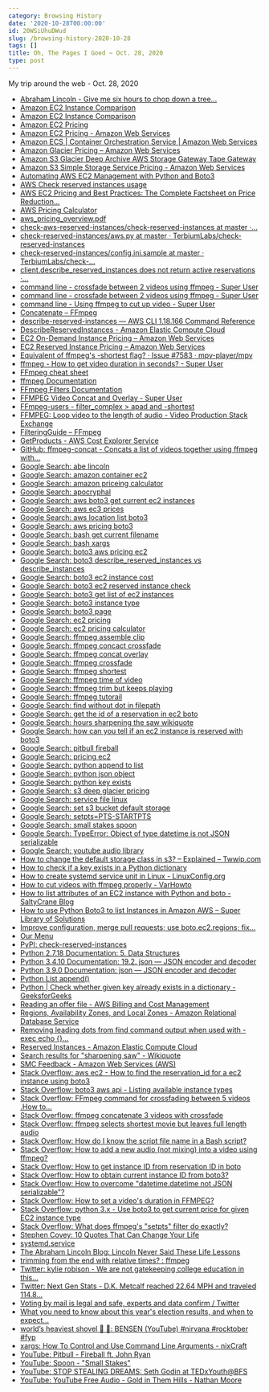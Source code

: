 ```yaml
---
category: Browsing History
date: '2020-10-28T00:00:00'
id: 20WSiUhuDWud
slug: /browsing-history-2020-10-28
tags: []
title: Oh, The Pages I Goed ~ Oct. 28, 2020
type: post
---
```


My trip around the web - Oct. 28, 2020

- [Abraham Lincoln - Give me six hours to chop down a tree...](https://www.brainyquote.com/quotes/abraham_lincoln_109275)
- [Amazon EC2 Instance Comparison](https://www.ec2instances.info/)
- [Amazon EC2 Instance Comparison](https://www.ec2instances.info/?reserved_term=yrTerm1Standard.partialUpfront)
- [Amazon EC2 Pricing](https://www.amazonaws.cn/en/ec2/pricing/)
- [Amazon EC2 Pricing - Amazon Web Services](https://aws.amazon.com/ec2/pricing/)
- [Amazon ECS | Container Orchestration Service | Amazon Web Services](https://aws.amazon.com/ecs/?whats-new-cards.sort-by=item.additionalFields.postDateTime&whats-new-cards.sort-order=desc&ecs-blogs.sort-by=item.additionalFields.createdDate&ecs-blogs.sort-order=desc)
- [Amazon Glacier Pricing – Amazon Web Services](https://aws.amazon.com/glacier/pricing/)
- [Amazon S3 Glacier Deep Archive AWS Storage Gateway Tape Gateway](https://aws.amazon.com/about-aws/whats-new/2019/03/S3-glacier-deep-archive/)
- [Amazon S3 Simple Storage Service Pricing - Amazon Web Services](https://aws.amazon.com/s3/pricing/?nc=sn&loc=4)
- [Automating AWS EC2 Management with Python and Boto3](https://stackabuse.com/automating-aws-ec2-management-with-python-and-boto3/)
- [AWS Check reserved instances usage](https://gist.github.com/burdandrei/f52a463245ebb57f1a57d1ecb3d8bd3d)
- [AWS EC2 Pricing and Best Practices: The Complete Factsheet on Price Reduction...](https://medium.com/@nutanix/aws-ec2-pricing-and-best-practices-the-complete-factsheet-on-price-reduction-and-cost-optimization-33ab9ddccbfd)
- [AWS Pricing Calculator](https://calculator.aws/#/)
- [aws_pricing_overview.pdf](https://d1.awsstatic.com/whitepapers/aws_pricing_overview.pdf)
- [check-aws-reserved-instances/check-reserved-instances at master ·...](https://github.com/timonwong/check-aws-reserved-instances/blob/master/check-reserved-instances)
- [check-reserved-instances/aws.py at master · TerbiumLabs/check-reserved-instances](https://github.com/TerbiumLabs/check-reserved-instances/blob/master/src/check_reserved_instances/aws.py)
- [check-reserved-instances/config.ini.sample at master · TerbiumLabs/check-...](https://github.com/TerbiumLabs/check-reserved-instances/blob/master/config.ini.sample)
- [client.describe_reserved_instances does not return active reservations ·...](https://github.com/boto/boto3/issues/926)
- [command line - crossfade between 2 videos using ffmpeg - Super User](https://superuser.com/questions/778762/crossfade-between-2-videos-using-ffmpeg)
- [command line - crossfade between 2 videos using ffmpeg - Super User](https://superuser.com/questions/778762/crossfade-between-2-videos-using-ffmpeg/778967#778967)
- [command line - Using ffmpeg to cut up video - Super User](https://superuser.com/questions/138331/using-ffmpeg-to-cut-up-video)
- [Concatenate – FFmpeg](https://trac.ffmpeg.org/wiki/Concatenate)
- [describe-reserved-instances — AWS CLI 1.18.166 Command Reference](https://docs.aws.amazon.com/cli/latest/reference/ec2/describe-reserved-instances.html)
- [DescribeReservedInstances - Amazon Elastic Compute Cloud](https://docs.aws.amazon.com/AWSEC2/latest/APIReference/API_DescribeReservedInstances.html)
- [EC2 On-Demand Instance Pricing – Amazon Web Services](https://aws.amazon.com/ec2/pricing/on-demand/)
- [EC2 Reserved Instance Pricing – Amazon Web Services](https://aws.amazon.com/ec2/pricing/reserved-instances/pricing/)
- [Equivalent of ffmpeg's -shortest flag? · Issue #7583 · mpv-player/mpv](https://github.com/mpv-player/mpv/issues/7583)
- [ffmpeg - How to get video duration in seconds? - Super User](https://superuser.com/questions/650291/how-to-get-video-duration-in-seconds)
- [FFmpeg cheat sheet](https://gist.github.com/steven2358/ba153c642fe2bb1e47485962df07c730)
- [ffmpeg Documentation](https://ffmpeg.org/ffmpeg.html)
- [FFmpeg Filters Documentation](https://ffmpeg.org/ffmpeg-filters.html#setpts_002c-asetpts)
- [FFMPEG Video Concat and Overlay - Super User](https://superuser.com/questions/890612/ffmpeg-video-concat-and-overlay)
- [FFmpeg-users - filter_complex > apad and -shortest](http://www.ffmpeg-archive.org/filter-complex-gt-apad-and-shortest-td4687558.html)
- [FFMPEG: Loop video to the length of audio - Video Production Stack Exchange](https://video.stackexchange.com/questions/23390/ffmpeg-loop-video-to-the-length-of-audio)
- [FilteringGuide – FFmpeg](https://trac.ffmpeg.org/wiki/FilteringGuide)
- [GetProducts - AWS Cost Explorer Service](https://docs.aws.amazon.com/aws-cost-management/latest/APIReference/API_pricing_GetProducts.html)
- [GitHub: ffmpeg-concat - Concats a list of videos together using ffmpeg with...](https://github.com/transitive-bullshit/ffmpeg-concat)
- [Google Search: abe lincoln](https://www.google.com/search?client=safari&rls=en&q=abe+lincoln&ie=UTF-8&oe=UTF-8)
- [Google Search: amazon container ec2](https://www.google.com/search?client=safari&rls=en&q=amazon+container+ec2&ie=UTF-8&oe=UTF-8)
- [Google Search: amazon priceing calculator](https://www.google.com/search?client=safari&rls=en&q=amazon+priceing+calculator&ie=UTF-8&oe=UTF-8)
- [Google Search: apocryphal](https://www.google.com/search?newwindow=1&client=safari&rls=en&q=apocryphal&spell=1&sa=X&ved=2ahUKEwibmfrKsdfsAhUMwFkKHT5NBiAQBSgAegQIARAp&biw=1172&bih=689)
- [Google Search: aws boto3 get current ec2 instances](https://www.google.com/search?newwindow=1&client=safari&rls=en&ei=JPaZX8amE_HL5gKy7Iu4BQ&q=aws+boto3+get+current+ec2+instances&oq=aws+boto3+get+current+ec&gs_lcp=CgZwc3ktYWIQAxgAMggIIRAWEB0QHjIICCEQFhAdEB46BwgAEEcQsAM6BQgAEMkDOgIIADoGCAAQFhAeUJgNWIoSYMsaaAFwAHgAgAFoiAGTApIBAzIuMZgBAKABAaoBB2d3cy13aXrIAQjAAQE&sclient=psy-ab)
- [Google Search: aws ec3 prices](https://www.google.com/search?client=safari&rls=en&q=aws+ec3+prices&ie=UTF-8&oe=UTF-8)
- [Google Search: aws location list boto3](https://www.google.com/search?newwindow=1&client=safari&rls=en&ei=XfKZX-yyII3l5gLTqaL4BA&q=aws+location+list+boto3&oq=aws+location+list+boto3&gs_lcp=CgZwc3ktYWIQAzIICCEQFhAdEB46BwgAEEcQsAM6CQgAEMkDEBYQHjoGCAAQFhAeUKknWMQvYMUyaAFwAHgAgAGGAYgBsQWSAQMyLjSYAQCgAQGqAQdnd3Mtd2l6yAEIwAEB&sclient=psy-ab&ved=0ahUKEwis1c7TrNjsAhWNslkKHdOUCE8Q4dUDCAw&uact=5)
- [Google Search: aws pricing boto3](https://www.google.com/search?client=safari&rls=en&q=aws+pricing+boto3&ie=UTF-8&oe=UTF-8)
- [Google Search: bash get current filename](https://www.google.com/search?client=safari&rls=en&q=bash+get+current+filename&ie=UTF-8&oe=UTF-8)
- [Google Search: bash xargs](https://www.google.com/search?client=safari&rls=en&q=bash+xargs&ie=UTF-8&oe=UTF-8)
- [Google Search: boto3 aws pricing ec2](https://www.google.com/search?client=safari&rls=en&q=boto3+aws+pricing+ec2&ie=UTF-8&oe=UTF-8)
- [Google Search: boto3 describe_reserved_instances vs describe_instances](https://www.google.com/search?newwindow=1&client=safari&rls=en&ei=TAeaX5LQN8zZ5gLiq5-gBQ&q=boto3+describe_reserved_instances+vs+describe_instances&oq=boto3+describe_reserved_instances+vs+describe_instances&gs_lcp=CgZwc3ktYWIQAzIFCAAQzQIyBQgAEM0CMgUIABDNAjIFCAAQzQIyBQgAEM0COgcIABBHELADUIaSAVjsowFg06kBaAJwAHgAgAGhAYgBuAWSAQMwLjWYAQCgAQGqAQdnd3Mtd2l6yAEIwAEB&sclient=psy-ab&ved=0ahUKEwiSppXPwNjsAhXMrFkKHeLVB1QQ4dUDCAw&uact=5)
- [Google Search: boto3 ec2 instance cost](https://www.google.com/search?client=safari&rls=en&q=boto3+ec2+instance+cost&ie=UTF-8&oe=UTF-8)
- [Google Search: boto3 ec2 reserved instance check](https://www.google.com/search?client=safari&rls=en&q=boto3+ec2+reserved+instance+check&ie=UTF-8&oe=UTF-8)
- [Google Search: boto3 get list of ec2 instances](https://www.google.com/search?client=safari&rls=en&q=boto3+get+list+of+ec2+instances&ie=UTF-8&oe=UTF-8)
- [Google Search: boto3 instance type](https://www.google.com/search?client=safari&rls=en&q=boto3+instance+type&ie=UTF-8&oe=UTF-8)
- [Google Search: boto3 page](https://www.google.com/search?client=safari&rls=en&q=boto3+page&ie=UTF-8&oe=UTF-8)
- [Google Search: ec2 pricing](https://www.google.com/search?client=safari&rls=en&q=ec2+pricing&ie=UTF-8&oe=UTF-8)
- [Google Search: ec2 pricing calculator](https://www.google.com/search?client=safari&rls=en&q=ec2+pricing+calculator&ie=UTF-8&oe=UTF-8)
- [Google Search: ffmpeg assemble clip](https://www.google.com/search?client=safari&rls=en&q=ffmpeg+assemble+clip&ie=UTF-8&oe=UTF-8)
- [Google Search: ffmpeg concact crossfade](https://www.google.com/search?client=safari&rls=en&q=ffmpeg+concact+crossfade&ie=UTF-8&oe=UTF-8)
- [Google Search: ffmpeg concat overlay](https://www.google.com/search?client=safari&rls=en&q=ffmpeg+concat+overlay&ie=UTF-8&oe=UTF-8)
- [Google Search: ffmpeg crossfade](https://www.google.com/search?client=safari&rls=en&q=ffmpeg+crossfade&ie=UTF-8&oe=UTF-8)
- [Google Search: ffmpeg shortest](https://www.google.com/search?client=safari&rls=en&q=ffmpeg+shortest&ie=UTF-8&oe=UTF-8)
- [Google Search: ffmpeg time of video](https://www.google.com/search?client=safari&rls=en&q=ffmpeg+time+of+video&ie=UTF-8&oe=UTF-8)
- [Google Search: ffmpeg trim but keeps playing](https://www.google.com/search?client=safari&rls=en&q=ffmpeg+trim+but+keeps+playing&ie=UTF-8&oe=UTF-8)
- [Google Search: ffmpeg tutorail](https://www.google.com/search?client=safari&rls=en&q=ffmpeg+tutorail&ie=UTF-8&oe=UTF-8)
- [Google Search: find without dot in filepath](https://www.google.com/search?client=safari&rls=en&q=find+without+dot+in+filepath&ie=UTF-8&oe=UTF-8)
- [Google Search: get the id of a reservation in ec2 boto](https://www.google.com/search?client=safari&rls=en&q=get+the+id+of+a+reservation+in+ec2+boto&ie=UTF-8&oe=UTF-8)
- [Google Search: hours sharpening the saw wikiquote](https://www.google.com/search?newwindow=1&client=safari&rls=en&ei=uHCZX6mwFMbG5gL03o3wAQ&q=hours+sharpening+the+saw+wikiquote&oq=hours+sharpening+the+saw+wikiquote&gs_lcp=CgZwc3ktYWIQAzoHCAAQRxCwA1CGGViGGWDbGmgCcAB4AIABS4gBS5IBATGYAQCgAQGqAQdnd3Mtd2l6yAEIwAEB&sclient=psy-ab&ved=0ahUKEwip7OKBsdfsAhVGo1kKHXRvAx4Q4dUDCAw&uact=5)
- [Google Search: how can you tell if an ec2 instance is reserved with boto3](https://www.google.com/search?client=safari&rls=en&q=how+can+you+tell+if+an+ec2+instance+is+reserved+with+boto3&ie=UTF-8&oe=UTF-8)
- [Google Search: pitbull fireball](https://www.google.com/search?client=safari&rls=en&q=pitbull+fireball&ie=UTF-8&oe=UTF-8)
- [Google Search: pricing ec2](https://www.google.com/search?client=safari&rls=en&q=pricing+ec2&ie=UTF-8&oe=UTF-8)
- [Google Search: python append to list](https://www.google.com/search?client=safari&rls=en&q=python+append+to+list&ie=UTF-8&oe=UTF-8)
- [Google Search: python json object](https://www.google.com/search?client=safari&rls=en&q=python+json+object&ie=UTF-8&oe=UTF-8)
- [Google Search: python key exists](https://www.google.com/search?client=safari&rls=en&q=python+key+exists&ie=UTF-8&oe=UTF-8)
- [Google Search: s3 deep glacier pricing](https://www.google.com/search?newwindow=1&client=safari&rls=en&ei=DYqZX-PRENCK5wKA-bDoCQ&q=s3+deep+glacier+pricing&oq=s3+deep+glacier+pricing&gs_lcp=CgZwc3ktYWIQAzICCAAyBggAEAUQHjIGCAAQCBAeMgYIABAIEB4yBggAEAgQHjoHCAAQRxCwAzoECAAQDToICAAQCBAHEB46CAgAEAcQBRAeUOgrWPIuYIg2aAFwAHgAgAGJAYgBsgSSAQMxLjSYAQCgAQGqAQdnd3Mtd2l6yAEIwAEB&sclient=psy-ab&ved=0ahUKEwijjISWydfsAhVQxVkKHYA8DJ0Q4dUDCAw&uact=5)
- [Google Search: service file linux](https://www.google.com/search?client=safari&rls=en&q=service+file+linux&ie=UTF-8&oe=UTF-8)
- [Google Search: set s3 bucket default storage](https://www.google.com/search?client=safari&rls=en&q=set+s3+bucket+default+storage&ie=UTF-8&oe=UTF-8)
- [Google Search: setpts=PTS-STARTPTS](https://www.google.com/search?client=safari&rls=en&q=setpts=PTS-STARTPTS&ie=UTF-8&oe=UTF-8)
- [Google Search: small stakes spoon](https://www.google.com/search?client=safari&rls=en&q=small+stakes+spoon&ie=UTF-8&oe=UTF-8)
- [Google Search: TypeError: Object of type datetime is not JSON serializable](https://www.google.com/search?client=safari&rls=en&q=TypeError:+Object+of+type+datetime+is+not+JSON+serializable&ie=UTF-8&oe=UTF-8)
- [Google Search: youtube audio library](https://www.google.com/search?client=safari&rls=en&q=youtube+audio+library&ie=UTF-8&oe=UTF-8)
- [How to change the default storage class in s3? – Explained – Twwip.com](https://twwip.com/2019/12/15/how-to-change-the-default-storage-class-in-s3-explained/)
- [How to check if a key exists in a Python dictionary](https://www.educative.io/edpresso/how-to-check-if-a-key-exists-in-a-python-dictionary)
- [How to create systemd service unit in Linux - LinuxConfig.org](https://linuxconfig.org/how-to-create-systemd-service-unit-in-linux)
- [How to cut videos with ffmpeg properly - VarHowto](https://varhowto.com/cut-videos-ffmpeg/)
- [How to list attributes of an EC2 instance with Python and boto - SaltyCrane Blog](https://www.saltycrane.com/blog/2010/03/how-list-attributes-ec2-instance-python-and-boto/)
- [How to use Python Boto3 to list Instances in Amazon AWS – Super Library of Solutions](https://www.slsmk.com/how-to-use-python-boto3-to-list-instances-in-amazon-aws/)
- [Improve configuration, merge pull requests; use boto.ec2.regions; fix...](https://github.com/epheph/ec2-check-reserved-instances/pull/5)
- [Our Menu](https://cantinalouie.com/cantina-louie-menu/our-menu)
- [PyPI: check-reserved-instances](https://pypi.org/project/check-reserved-instances/)
- [Python 2.7.18 Documentation: 5. Data Structures](https://docs.python.org/2/tutorial/datastructures.html)
- [Python 3.4.10 Documentation: 19.2. json — JSON encoder and decoder](https://docs.python.org/3.4/library/json.html)
- [Python 3.9.0 Documentation: json — JSON encoder and decoder](https://docs.python.org/3/library/json.html)
- [Python List append()](https://www.programiz.com/python-programming/methods/list/append)
- [Python | Check whether given key already exists in a dictionary - GeeksforGeeks](https://www.geeksforgeeks.org/python-check-whether-given-key-already-exists-in-a-dictionary/)
- [Reading an offer file - AWS Billing and Cost Management](https://docs.aws.amazon.com/awsaccountbilling/latest/aboutv2/reading-an-offer.html#pps-defs)
- [Regions, Availability Zones, and Local Zones - Amazon Relational Database Service](https://docs.aws.amazon.com/AmazonRDS/latest/UserGuide/Concepts.RegionsAndAvailabilityZones.html)
- [Removing leading dots from find command output when used with -exec echo {}...](https://unix.stackexchange.com/questions/331696/removing-leading-dots-from-find-command-output-when-used-with-exec-echo-opti/537241)
- [Reserved Instances - Amazon Elastic Compute Cloud](https://docs.aws.amazon.com/AWSEC2/latest/UserGuide/ec2-reserved-instances.html)
- [Search results for "sharpening saw" - Wikiquote](https://en.wikiquote.org/w/index.php?search=sharpening+saw&title=Special%3ASearch&go=Go&ns0=1)
- [SMC Feedback - Amazon Web Services (AWS)](https://aws.amazon.com/calculator/smc-feedback-form/)
- [Stack Overflow: aws ec2 - How to find the reservation_id for a ec2 instance using boto3](https://stackoverflow.com/questions/36488089/how-to-find-the-reservation-id-for-a-ec2-instance-using-boto3)
- [Stack Overflow: boto3 aws api - Listing available instance types](https://stackoverflow.com/questions/33120348/boto3-aws-api-listing-available-instance-types)
- [Stack Overflow: FFmpeg command for crossfading between 5 videos .How to...](https://stackoverflow.com/questions/37783044/ffmpeg-command-for-crossfading-between-5-videos-how-to-manage-setpts-pts-startp)
- [Stack Overflow: ffmpeg concatenate 3 videos with crossfade](https://stackoverflow.com/questions/41562467/ffmpeg-concatenate-3-videos-with-crossfade)
- [Stack Overflow: ffmpeg selects shortest movie but leaves full length audio](https://stackoverflow.com/questions/33330279/ffmpeg-selects-shortest-movie-but-leaves-full-length-audio)
- [Stack Overflow: How do I know the script file name in a Bash script?](https://stackoverflow.com/questions/192319/how-do-i-know-the-script-file-name-in-a-bash-script)
- [Stack Overflow: How to add a new audio (not mixing) into a video using ffmpeg?](https://stackoverflow.com/questions/11779490/how-to-add-a-new-audio-not-mixing-into-a-video-using-ffmpeg)
- [Stack Overflow: How to get instance ID from reservation ID in boto](https://stackoverflow.com/questions/17159773/how-to-get-instance-id-from-reservation-id-in-boto)
- [Stack Overflow: How to obtain current instance ID from boto3?](https://stackoverflow.com/questions/33301880/how-to-obtain-current-instance-id-from-boto3/33307704)
- [Stack Overflow: How to overcome "datetime.datetime not JSON serializable"?](https://stackoverflow.com/questions/11875770/how-to-overcome-datetime-datetime-not-json-serializable/36142844#36142844)
- [Stack Overflow: How to set a video's duration in FFMPEG?](https://stackoverflow.com/questions/6896490/how-to-set-a-videos-duration-in-ffmpeg/6896542)
- [Stack Overflow: python 3.x - Use boto3 to get current price for given EC2 instance type](https://stackoverflow.com/questions/51673667/use-boto3-to-get-current-price-for-given-ec2-instance-type)
- [Stack Overflow: What does ffmpeg's "setpts" filter do exactly?](https://stackoverflow.com/questions/58261344/what-does-ffmpegs-setpts-filter-do-exactly)
- [Stephen Covey: 10 Quotes That Can Change Your Life](https://www.forbes.com/sites/kevinkruse/2012/07/16/the-7-habits/#2460c7c139c6)
- [systemd.service](https://www.freedesktop.org/software/systemd/man/systemd.service.html)
- [The Abraham Lincoln Blog: Lincoln Never Said These Life Lessons](http://abrahamlincolnblog.blogspot.com/2010/05/lincoln-never-said-these-life-lessons.html)
- [trimming from the end with relative times? : ffmpeg](https://www.reddit.com/r/ffmpeg/comments/crt3hl/trimming_from_the_end_with_relative_times/)
- [Twitter: kylie robison - We are not gatekeeping college education in this...](https://twitter.com/kylie_robison/status/1321533226377039873)
- [Twitter: Next Gen Stats - D.K. Metcalf reached 22.64 MPH and traveled 114.8...](https://twitter.com/nextgenstats/status/1320537210475683840?s=21)
- [Voting by mail is legal and safe, experts and data confirm / Twitter](https://twitter.com/i/events/1306326582017945601)
- [What you need to know about this year's election results, and when to expect...](https://twitter.com/i/events/1317156656891846661)
- [world’s heaviest shovel 🤣 🎥: BENSEN (YouTube) #nirvana #rocktober #fyp](https://www.tiktok.com/@joyofrex/video/6878432867404336389?_d=secCgsIARCbDRgBIAIoARI%2BCjwLXpQfmSfalIE3iFPemlnU%2BUVAsdohSwUC3f4yiEg4N%2BdGZA7guDuQaP8XKABPw%2Fa1E8TCQv8wRSSiE3AaAA%3D%3D&language=en&preview_pb=0&sec_user_id=MS4wLjABAAAAK0QSpeIqu8W2SOsonJ64PTmHu7G6aNoGTFGHmSO58E7_9fnbz6wjCbpXC-KNr-jc&share_app_name=musically&share_item_id=6878432867404336389&share_link_id=fbcf7dda-1719-4a7c-9a75-c891b2ad4d13&timestamp=1603891111&u_code=ddh4jb090b0fa9&user_id=6853761379376546821&utm_campaign=client_share&utm_medium=android&utm_source=copy&source=h5_m)
- [xargs: How To Control and Use Command Line Arguments - nixCraft](https://www.cyberciti.biz/faq/linux-unix-bsd-xargs-construct-argument-lists-utility/)
- [YouTube: Pitbull - Fireball ft. John Ryan ](https://www.youtube.com/watch?v=HMqgVXSvwGo)
- [YouTube: Spoon - "Small Stakes" ](https://www.youtube.com/watch?v=x8nF8L5Fgzc)
- [YouTube: STOP STEALING DREAMS: Seth Godin at TEDxYouth@BFS](https://www.youtube.com/watch?v=sXpbONjV1Jc)
- [YouTube: YouTube Free Audio - Gold in Them Hills - Nathan Moore](https://www.youtube.com/watch?v=dYidxJ_gKd8)